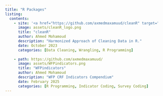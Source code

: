 ```yaml
---
title: "R Packages"
listing:
  contents: 
    - site: '<a href="https://github.com/axmedmaxamuud/cleanR" target="_blank">https://github.com/axmedmaxamuud/cleanR</a>'
      image: assets/cleanR_logo.png
      title: "cleanR"
      author: Ahmed Mohamoud
      description: "Harmonized Approach of Cleaning Data in R."
      date: October 2023
      categories: [Data Cleaning, Wrangling, R Programming]
      
    - path: https://github.com/axmedmaxamuud/
      image: assets/WFPindicators.png
      title: "WFPindicators"
      author: Ahmed Mohamoud
      description: "WFP CRF Indicators Compendium"
      date: February 2025
      categories: [R Programming, Indicator Coding, Survey Coding]
---
```

